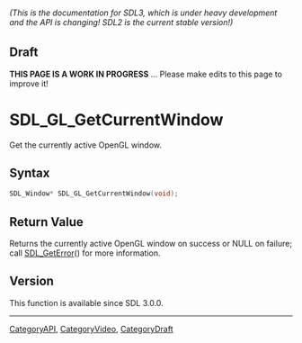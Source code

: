 ====== (This is the documentation for SDL3, which is under heavy development and the API is changing! SDL2 is the current stable version!) ======

== Draft ==

'''THIS PAGE IS A WORK IN PROGRESS''' ... Please make edits to this page to improve it!



<!-- #*^*^*^*^*See https://wiki.libsdl.org/SGFunctions for details on editing this page*^*^*^*^* -->
= SDL_GL_GetCurrentWindow =

Get the currently active OpenGL window.

== Syntax ==

<syntaxhighlight lang='c'>
SDL_Window* SDL_GL_GetCurrentWindow(void);
</syntaxhighlight>

== Return Value ==

Returns the currently active OpenGL window on success or NULL on failure;
call [[SDL_GetError]]() for more information.

== Version ==

This function is available since SDL 3.0.0.

----
[[CategoryAPI]], [[CategoryVideo]], [[CategoryDraft]]


